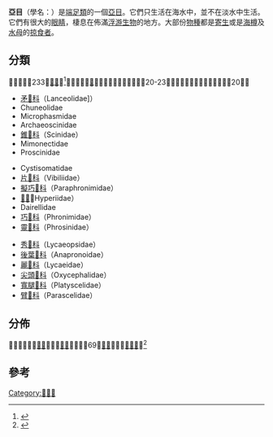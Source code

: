 {{CJK-New-Char|27295}}
{{Automatic taxobox
 | image = hyperia.jpg
 | image_width = 250px
 | image_caption = A hyperiid amphipod (''Hyperia macrocephala'')
 | taxon = Hyperiidea
 | authority = [[亨利·米爾·愛德華|Milne-Edwards]], 1830
 | subdivision_ranks = [[科_(生物)|科]]
 | subdivision = [[#分類|見內文]]
}}

'''{{僻字|𧊕|左“-{虫}-”右“戎”}}亞目'''（學名：{{lang|la|Hyperiidea}}）是[[端足類|端足類]]的一個[[亞目|亞目]]。它們只生活在海水中，並不在淡水中生活。它們有很大的[[眼睛|眼睛]]，棲息在佈滿[[浮游生物|浮游生物]]的地方。大部份[[物種|物種]]都是[[寄生|寄生]]或是[[海樽|海樽]]及[[水母|水母]]的[[掠食者|掠食者]]。

==分類==
𧊕亞目下有233個[[物種|物種]]。<ref>{{cite book en|author=Vinogradov, M. E., A. F. Volkov & T. N. Semenova|year=1996|title=Hyperiid amphipods (Amphipoda: Hyperiidea) of the world|id=ISBN 1-886106-48-7|publisher=Science Publishers|location=Lebanon, N. H.}}</ref>𧊕亞目其下[[科|科]]的數目存在爭議，介乎於20-23類。以下是較為保守的列表，共20科：

{{Col-start|width=auto}}
{{Col-3}}
* [[矛𧊕科|矛𧊕科]]（Lanceolidae]）
* Chuneolidae
* Microphasmidae
* Archaeoscinidae
* [[錐𧊕科|錐𧊕科]]（Scinidae）
* Mimonectidae
* Proscinidae
{{Col-3}}
* Cystisomatidae
* [[片𧊕科|片𧊕科]]（Vibiliidae）
* [[擬巧𧊕科|擬巧𧊕科]]（Paraphronimidae）
* [[𧊕科|𧊕科]]（Hyperiidae）
* Dairellidae
* [[巧𧊕科|巧𧊕科]]（Phronimidae）
* [[靈𧊕科|靈𧊕科]]（Phrosinidae）
{{Col-3}}
* [[秀𧊕科|秀𧊕科]]（Lycaeopsidae）
* [[後葉𧊕科|後葉𧊕科]]（Anapronoidae）
* [[麗𧊕科|麗𧊕科]]（Lycaeidae）
* [[尖頭𧊕科|尖頭𧊕科]]（Oxycephalidae）
* [[寬腿𧊕科|寬腿𧊕科]]（Platyscelidae）
* [[臂𧊕科|臂𧊕科]]（Parascelidae）
{{Col-end}}

==分佈==
𧊕亞目分佈在[[世界|世界]]各地的[[海洋|海洋]]，當中有69個[[物種|物種]]分佈在[[南冰洋|南冰洋]]。<ref>{{cite journal en|author=De Broyer, C. & K. Jazdzewski|year=1993|title=Contribution to the marine biodiversity inventory: A checklist of the Amphipoda (Crustacea) of the Southern Ocean|journal=Doc Trav Inst R Sci Nat Belg|volume=73|url=http://www.naturalsciences.be/amphi/carcilist.htm|access-date=2010-06-09|archive-url=https://web.archive.org/web/20110706160920/http://www.naturalsciences.be/amphi/carcilist.htm|archive-date=2011-07-06|dead-url=yes}}</ref>

==參考==
{{reflist}}
{{Taxonbar|from=Q136267}}

[[Category:𧊕亞目|Category:𧊕亞目]]